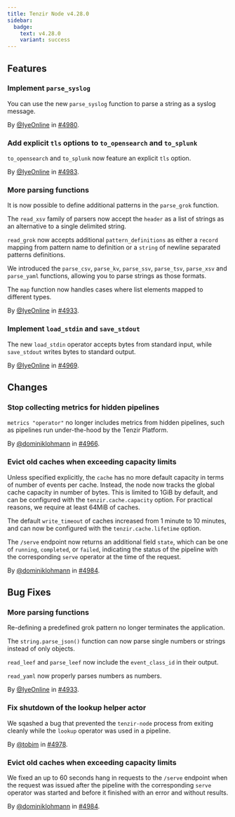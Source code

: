 ```yaml
---
title: Tenzir Node v4.28.0
sidebar:
  badge:
    text: v4.28.0
    variant: success
---
```


## Features

### Implement `parse_syslog`

You can use the new `parse_syslog` function to parse a string as a syslog message.

By [@IyeOnline](https://github.com/IyeOnline) in [#4980](https://github.com/tenzir/tenzir/pull/4980).

### Add explicit `tls` options to `to_opensearch` and `to_splunk`

`to_opensearch` and `to_splunk` now feature an explicit `tls` option.

By [@IyeOnline](https://github.com/IyeOnline) in [#4983](https://github.com/tenzir/tenzir/pull/4983).

### More parsing functions

It is now possible to define additional patterns in the `parse_grok` function.

The `read_xsv` family of parsers now accept the `header` as a list of strings as
an alternative to a single delimited string.

`read_grok` now accepts additional `pattern_definitions` as either a `record`
mapping from pattern name to definition or a `string` of newline separated
patterns definitions.

We introduced the `parse_csv`, `parse_kv`, `parse_ssv`, `parse_tsv`, `parse_xsv` and
`parse_yaml` functions, allowing you to parse strings as those formats.

The `map` function now handles cases where list elements mapped to different types.

By [@IyeOnline](https://github.com/IyeOnline) in [#4933](https://github.com/tenzir/tenzir/pull/4933).

### Implement `load_stdin` and `save_stdout`

The new `load_stdin` operator accepts bytes from standard input, while `save_stdout`
writes bytes to standard output.

By [@IyeOnline](https://github.com/IyeOnline) in [#4969](https://github.com/tenzir/tenzir/pull/4969).

## Changes

### Stop collecting metrics for hidden pipelines

`metrics "operator"` no longer includes metrics from hidden pipelines, such as
pipelines run under-the-hood by the Tenzir Platform.

By [@dominiklohmann](https://github.com/dominiklohmann) in [#4966](https://github.com/tenzir/tenzir/pull/4966).

### Evict old caches when exceeding capacity limits

Unless specified explicitly, the `cache` has no more default capacity in terms
of number of events per cache. Instead, the node now tracks the global cache
capacity in number of bytes. This is limited to 1GiB by default, and can be
configured with the `tenzir.cache.capacity` option. For practical reasons, we
require at least 64MiB of caches.

The default `write_timeout` of caches increased from 1 minute to 10 minutes, and
can now be configured with the `tenzir.cache.lifetime` option.

The `/serve` endpoint now returns an additional field `state`, which can be one
of `running`, `completed`, or `failed`, indicating the status of the pipeline
with the corresponding `serve` operator at the time of the request.

By [@dominiklohmann](https://github.com/dominiklohmann) in [#4984](https://github.com/tenzir/tenzir/pull/4984).

## Bug Fixes

### More parsing functions

Re-defining a predefined grok pattern no longer terminates the application.

The `string.parse_json()` function can now parse single numbers or strings instead
of only objects.

`read_leef` and `parse_leef` now include the `event_class_id` in their output.

`read_yaml` now properly parses numbers as numbers.

By [@IyeOnline](https://github.com/IyeOnline) in [#4933](https://github.com/tenzir/tenzir/pull/4933).

### Fix shutdown of the lookup helper actor

We sqashed a bug that prevented the `tenzir-node` process from exiting cleanly
while the `lookup` operator was used in a pipeline.

By [@tobim](https://github.com/tobim) in [#4978](https://github.com/tenzir/tenzir/pull/4978).

### Evict old caches when exceeding capacity limits

We fixed an up to 60 seconds hang in requests to the `/serve` endpoint when the
request was issued after the pipeline with the corresponding `serve` operator
was started and before it finished with an error and without results.

By [@dominiklohmann](https://github.com/dominiklohmann) in [#4984](https://github.com/tenzir/tenzir/pull/4984).
